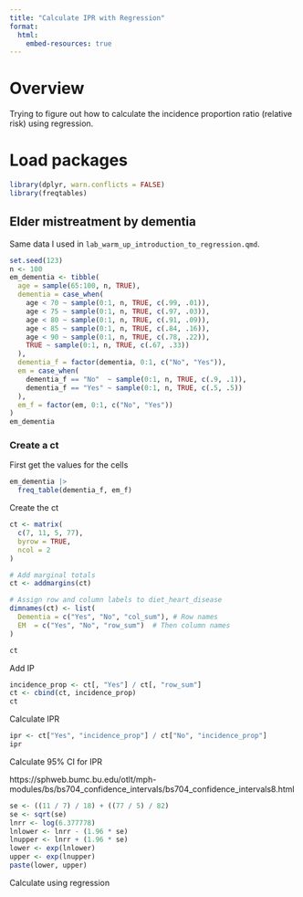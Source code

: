 ```yaml
---
title: "Calculate IPR with Regression"
format:
  html:
    embed-resources: true
---
```



# Overview

Trying to figure out how to calculate the incidence proportion ratio (relative risk) using regression.


# Load packages

```r
library(dplyr, warn.conflicts = FALSE)
library(freqtables)
```

## Elder mistreatment by dementia

Same data I used in `lab_warm_up_introduction_to_regression.qmd`.

```r
set.seed(123)
n <- 100
em_dementia <- tibble(
  age = sample(65:100, n, TRUE),
  dementia = case_when(
    age < 70 ~ sample(0:1, n, TRUE, c(.99, .01)),
    age < 75 ~ sample(0:1, n, TRUE, c(.97, .03)),
    age < 80 ~ sample(0:1, n, TRUE, c(.91, .09)),
    age < 85 ~ sample(0:1, n, TRUE, c(.84, .16)),
    age < 90 ~ sample(0:1, n, TRUE, c(.78, .22)),
    TRUE ~ sample(0:1, n, TRUE, c(.67, .33))
  ),
  dementia_f = factor(dementia, 0:1, c("No", "Yes")),
  em = case_when(
    dementia_f == "No"  ~ sample(0:1, n, TRUE, c(.9, .1)),
    dementia_f == "Yes" ~ sample(0:1, n, TRUE, c(.5, .5))
  ),
  em_f = factor(em, 0:1, c("No", "Yes"))
)
em_dementia
```

### Create a ct

First get the values for the cells

```r
em_dementia |> 
  freq_table(dementia_f, em_f)
```

Create the ct

```r
ct <- matrix(
  c(7, 11, 5, 77),
  byrow = TRUE,
  ncol = 2
)

# Add marginal totals
ct <- addmargins(ct)

# Assign row and column labels to diet_heart_disease
dimnames(ct) <- list(
  Dementia = c("Yes", "No", "col_sum"), # Row names
  EM  = c("Yes", "No", "row_sum")  # Then column names
)

ct
```
Add IP

```r
incidence_prop <- ct[, "Yes"] / ct[, "row_sum"]
ct <- cbind(ct, incidence_prop)
ct
```

Calculate IPR

```r
ipr <- ct["Yes", "incidence_prop"] / ct["No", "incidence_prop"]
ipr
```

Calculate 95% CI for IPR

https://sphweb.bumc.bu.edu/otlt/mph-modules/bs/bs704_confidence_intervals/bs704_confidence_intervals8.html

```r
se <- ((11 / 7) / 18) + ((77 / 5) / 82)
se <- sqrt(se)
lnrr <- log(6.377778)
lnlower <- lnrr - (1.96 * se)
lnupper <- lnrr + (1.96 * se)
lower <- exp(lnlower)
upper <- exp(lnupper)
paste(lower, upper)
```

Calculate using regression



